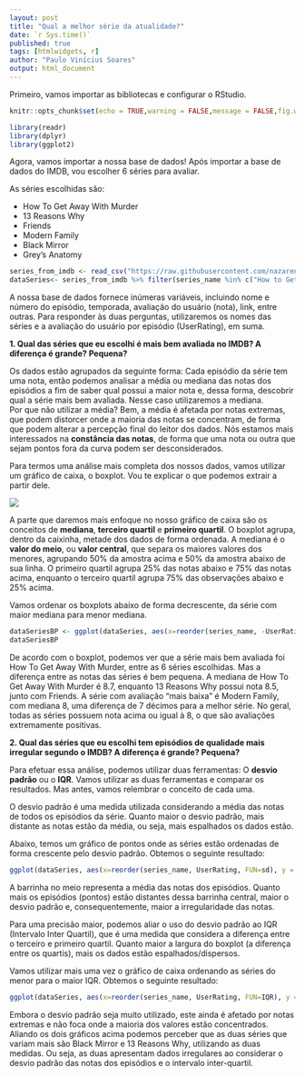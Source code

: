 ```yaml
---
layout: post
title: "Qual a melhor série da atualidade?"
date: `r Sys.time()`
published: true
tags: [htmlwidgets, r]
author: "Paulo Vinícius Soares"
output: html_document
---
```


Primeiro, vamos importar as bibliotecas e configurar o RStudio.
```r
knitr::opts_chunk$set(echo = TRUE,warning = FALSE,message = FALSE,fig.width = 10, fig.align = "center")

library(readr)
library(dplyr)
library(ggplot2)
```

Agora, vamos importar a nossa base de dados!
Após importar a base de dados do IMDB, vou escolher 6 séries para avaliar.

As séries escolhidas são:

  * How To Get Away With Murder
  * 13 Reasons Why
  * Friends
  * Modern Family
  * Black Mirror
  * Grey's Anatomy
  
```r
series_from_imdb <- read_csv("https://raw.githubusercontent.com/nazareno/imdb-series/master/data/series_from_imdb.csv")
dataSeries<- series_from_imdb %>% filter(series_name %in% c("How to Get Away with Murder", "13 Reasons Why", "Friends","Modern Family", "Black Mirror", "Grey’s Anatomy"))
```

A nossa base de dados fornece inúmeras variáveis, incluindo nome e número do episódio, temporada, avaliação do usuário (nota), link, entre outras. Para responder às duas perguntas, utilizaremos os nomes das séries e a avaliação do usuário por episódio (UserRating), em suma.

**1. Qual das séries que eu escolhi é mais bem avaliada no IMDB? A diferença é grande? Pequena?**

Os dados estão agrupados da seguinte forma: Cada episódio da série tem uma nota, então podemos analisar a média ou mediana das notas dos episódios a fim de saber qual possui a maior nota e, dessa forma, descobrir qual a série mais bem avaliada. Nesse caso utilizaremos a mediana.    
Por que não utilizar a média? Bem, a média é afetada por notas extremas, que podem distorcer onde a maioria das notas se concentram, de forma que podem alterar a percepção final do leitor dos dados. Nós estamos mais interessados na **constância das notas**, de forma que uma nota ou outra que sejam pontos fora da curva podem ser desconsiderados.

Para termos uma análise mais completa dos nossos dados, vamos utilizar um gráfico de caixa, o boxplot. Vou te explicar o que podemos extrair a partir dele.

<img src="/data-science-ad1/figure/source/lab01/images/howtoreadboxplot.png" style="display: block; margin: auto;" />

A parte que daremos mais enfoque no nosso gráfico de caixa são os conceitos de **mediana**, **terceiro quartil** e **primeiro quartil**. O boxplot agrupa, dentro da caixinha, metade dos dados de forma ordenada. A mediana é o **valor do meio**, ou **valor central**, que separa os maiores valores dos menores, agrupando 50% da amostra acima e 50% da amostra abaixo de sua linha. O primeiro quartil agrupa 25% das notas abaixo e 75% das notas acima, enquanto o terceiro quartil agrupa 75% das observações abaixo e 25% acima.


Vamos ordenar os boxplots abaixo de forma decrescente, da série com maior mediana para menor mediana.
```r
dataSeriesBP <- ggplot(dataSeries, aes(x=reorder(series_name, -UserRating, FUN=median), y = UserRating)) + geom_boxplot(aes(color=series_name), show.legend=FALSE) +  stat_summary(aes(label=round(..y..,2)), fun.y=median, geom="text", size=2.5, vjust = -0.5) + ggtitle("\t\t\t\t\t Série mais bem avaliada (de acordo com dados do IMDB)") + xlab("Nome da série") + ylab("Nota dos episódios") + theme(axis.text.x = element_text(angle = 90, hjust = 1))
dataSeriesBP
```

De acordo com o boxplot, podemos ver que a série mais bem avaliada foi How To Get Away With Murder, entre as 6 séries escolhidas. Mas a diferença entre as notas das séries é bem pequena. A mediana de How To Get Away With Murder é 8.7, enquanto 13 Reasons Why possui nota 8.5, junto com Friends. A série com avaliação "mais baixa" é Modern Family, com mediana 8, uma diferença de 7 décimos para a melhor série. No geral, todas as séries possuem nota acima ou igual à 8, o que são avaliações extremamente positivas.    



**2. Qual das séries que eu escolhi tem episódios de qualidade mais irregular segundo o IMDB? A diferença é grande? Pequena?**

Para efetuar essa análise, podemos utilizar duas ferramentas: O **desvio padrão** ou o **IQR**. Vamos utilizar as duas ferramentas e comparar os resultados. Mas antes, vamos relembrar o conceito de cada uma.

O desvio padrão é uma medida utilizada considerando a média das notas de todos os episódios da série. Quanto maior o desvio padrão, mais distante as notas estão da média, ou seja, mais espalhados os dados estão.

Abaixo, temos um gráfico de pontos onde as séries estão ordenadas de forma crescente pelo desvio padrão. Obtemos o seguinte resultado:

```r

ggplot(dataSeries, aes(x=reorder(series_name, UserRating, FUN=sd), y = UserRating)) + geom_jitter(aes(color=series_name), show.legend=FALSE) + stat_summary(aes(x = series_name, y = UserRating), fun.y = mean, fun.ymin = mean, fun.ymax = mean, geom = "crossbar", width = 0.5, inherit.aes = FALSE) + stat_summary(aes(label=round(..y..,2)), fun.y=sd, geom="text", size=2.5, vjust = -0.5) + ggtitle("\t\t\t\t Séries com episódios de qualidade mais irregular (Usando DP)") + xlab("Nome da série e desvio padrão") + ylab("Nota dos episódios") + theme(axis.text.x = element_text(angle = 90, hjust = 1))
```

A barrinha no meio representa a média das notas dos episódios. Quanto mais os episódios (pontos) estão distantes dessa barrinha central, maior o desvio padrão e, consequentemente, maior a irregularidade das notas.

Para uma precisão maior, podemos aliar o uso do desvio padrão ao IQR (Intervalo Inter Quartil), que é uma medida que considera a diferença entre o terceiro e primeiro quartil. Quanto maior a largura do boxplot (a diferença entre os quartis), mais os dados estão espalhados/dispersos.

Vamos utilizar mais uma vez o gráfico de caixa ordenando as séries do menor para o maior IQR. Obtemos o seguinte resultado:

```r
ggplot(dataSeries, aes(x=reorder(series_name, UserRating, FUN=IQR), y = UserRating)) + geom_boxplot(aes(color=series_name), show.legend=FALSE) + stat_summary(aes(label=round(..y..,2)), fun.y=IQR, geom="text", size=2.5, vjust = -0.5) + ggtitle("\t\t\t\t Séries com episódios de qualidade mais irregular (Usando IQR)") + xlab("Nome da série e IQR") + ylab("Nota dos episódios") + theme(axis.text.x = element_text(angle = 90, hjust = 1))
```

Embora o desvio padrão seja muito utilizado, este ainda é afetado por notas extremas e não foca onde a maioria dos valores estão concentrados.  Aliando os dois gráficos acima podemos perceber que as duas séries que variam mais são Black Mirror e 13 Reasons Why, utilizando as duas medidas. Ou seja, as duas apresentam dados irregulares ao considerar o desvio padrão das notas dos episódios e o intervalo inter-quartil.     




